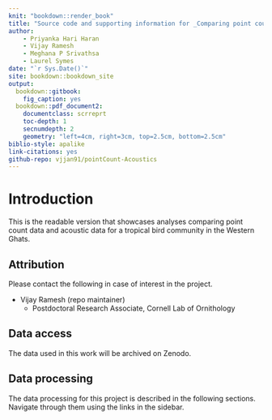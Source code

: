 ```yaml
--- 
knit: "bookdown::render_book"
title: "Source code and supporting information for _Comparing point count surveys to acoustic data across a gradient of forest regeneration in the Western Ghats_"
author:
    - Priyanka Hari Haran
    - Vijay Ramesh
    - Meghana P Srivathsa
    - Laurel Symes  
date: "`r Sys.Date()`"
site: bookdown::bookdown_site
output: 
  bookdown::gitbook:
    fig_caption: yes
  bookdown::pdf_document2:
    documentclass: scrreprt
    toc-depth: 1
    secnumdepth: 2
    geometry: "left=4cm, right=3cm, top=2.5cm, bottom=2.5cm"
biblio-style: apalike
link-citations: yes
github-repo: vjjan91/pointCount-Acoustics
---
```


# Introduction  

This is the readable version that showcases analyses comparing point count data and acoustic data for a tropical bird community in the Western Ghats.  

## Attribution  

Please contact the following in case of interest in the project.  

- Vijay Ramesh (repo maintainer)
    - Postdoctoral Research Associate, Cornell Lab of Ornithology  

## Data access  

The data used in this work will be archived on Zenodo.  

## Data processing  

The data processing for this project is described in the following sections. Navigate through them using the links in the sidebar.      

